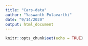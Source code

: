 ```yaml
---
title: "Cars-data"
author: "Yaswanth Pulavarthi"
date: "9/14/2020"
output: html_document
---
```


```r
knitr::opts_chunk$set(echo = TRUE)
```

## 


```r

```

## 



```r

```


## 



```r

```




## 



```r

```




## 



```r

```




